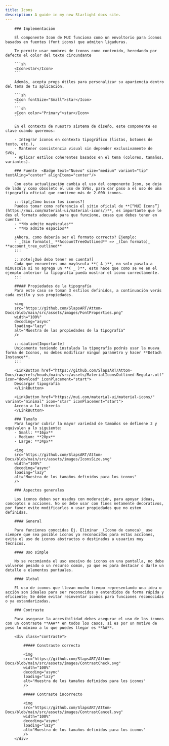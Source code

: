 ```yaml
---
title: Icons
description: A guide in my new Starlight docs site.
---
```



<Tabs>
  <TabItem label="Diseño" icon="moon">


        ### Implementación

        El componente Icon de MUI funciona como un envoltorio para íconos basados en fuentes (font icons) que admiten ligaduras. 

        Te permite usar nombres de íconos como contenido, heredando por defecto el color del texto circundante

        ```sh
        <Icon>star</Icon>
        ```

        Además, acepta props útiles para personalizar su apariencia dentro del tema de tu aplicación.

        ```sh
        <Icon fontSize="Small">star</Icon>
        ```
        ```sh
        <Icon color="Primary">star</Icon>
        ```

        En el contexto de nuestro sistema de diseño, este componente es clave cuando queremos:

        - Integrar íconos en contexto tipográfico (listas, botones de texto, etc.),
        - Mantener consistencia visual sin depender exclusivamente de SVGs,
        - Aplicar estilos coherentes basados en el tema (colores, tamaños, variantes).

        ### Fuente  <Badge text="Nuevo" size="medium" variant="tip" textAling="center" alignItems="center"/>

        Con esta actualización cambia el uso del componente Icon, se deja de lado y como obsoleto el uso de SVGs, para dar paso a el uso de una tipografía oficial que contiene más de 2.000 iconos.

        :::tip[¿Cómo busco los iconos?]
        Puedes tomar como referencia el sitio oficial de **[“MUI Icons”](https://mui.com/material-ui/material-icons/)**, es importante que le des el formato adecuado para que funcione, cosas que debes tener en cuenta: 
        - **No admite mayúsculas**
        - **No admite espacios**

        ¿Ahora, como debería ser el formato correcto? Ejemplo:
        - _(Sin formato)_ **AccountTreeOutlined** => _(Con formato)_ **account_tree_outlined**
        :::

        :::note[¿Qué debo tener en cuenta?]
        Cada que encuentres una mayúscula **( A )**, no solo pasala a minuscula si no agrega un **( _ )**, esto hace que como se ve en el ejemplo anterior la tipografía pueda mostrar el icono correctamente.
        :::

        ##### Propiedades de la tipografía
        Para este caso se toman 3 estilos definidos, a continuación verás cada estilo y sus propiedades.

        <img
        src="https://github.com/SlapsART/Attom-Docs/blob/main/src/assets/images/FontProperties.png"
        width="100%"
        decoding="async"
        loading="lazy"
        alt="Muestra de las propiedades de la tipografía"
        />

        :::caution[Importante]
        Unicamente teniendo instalada la tipografía podrás usar la nueva forma de Iconos, no debes modificar ningun parametro y hacer **Detach Instance**.
        :::

        <LinkButton href="https://github.com/SlapsART/Attom-Docs/raw/refs/heads/main/src/assets/MaterialIconsOutlined-Regular.otf" icon="download" iconPlacement="start">
        Descargar tipografía
        </LinkButton>

        <LinkButton href="https://mui.com/material-ui/material-icons/" variant="minimal" icon="star" iconPlacement="start">
        Acceso a la librería
        </LinkButton>

        ### Tamaño
        Para lograr cubrir la mayor variedad de tamaños se definene 3 y equivalen a lo siguiente:
        - Small: **16px**
        - Medium: **20px**
        - Large: **34px**

        <img
        src="https://github.com/SlapsART/Attom-Docs/blob/main/src/assets/images/IconsSize.svg"
        width="100%"
        decoding="async"
        loading="lazy"
        alt="Muestra de los tamaños definidos para los iconos"
        />

        ### Aspectos generales

        Los iconos deben ser usados con moderación, para apoyar ideas, conceptos o acciones. No se debe usar con fines netamente decorativos, por favor evite modificarlos o usar propiedades que no esten definidas.

        #### General

        Para funciones conocidas Ej. Eliminar _(Icono de caneca)_ use siempre que sea posible iconos ya reconocidos para estas acciones, evita el uso de iconos abstractos o destinados a usuarios muy técnicos.

        #### Uso simple

        No se recomienda el uso exesivo de iconos en una pantalla, no debe volverse pesado o un recurso común, ya que es para destacar o darle un detalle a elementos puntuales.

        #### Global

        El uso de iconos que llevan mucho tiempo representando una idea o acción son ideales para ser reconocidos y entendidos de forma rápida y eficiente; Se debe evitar reinventar iconos para funciones reconocidas o ya estandarizadas.

  </TabItem>
  <TabItem label="Accesibilidad" icon="star">

        ### Contraste

        Para asegurar la accesibilidad debes asegurar el uso de los iconos con un contraste **AAA** en todos los casos, si es por un motivo de peso lo mínimo a lo que puedes llegar es **AA**.

        <div class="contraste">
            
            ##### Constraste correcto

            <img
            src="https://github.com/SlapsART/Attom-Docs/blob/main/src/assets/images/ContrastCheck.svg"
            width="100%"
            decoding="async"
            loading="lazy"
            alt="Muestra de los tamaños definidos para los iconos"
            />

            ##### Contraste incorrecto

            <img
            src="https://github.com/SlapsART/Attom-Docs/blob/main/src/assets/images/ContrastCancel.svg"
            width="100%"
            decoding="async"
            loading="lazy"
            alt="Muestra de los tamaños definidos para los iconos"
            />
        </div>
  </TabItem>
</Tabs>
